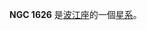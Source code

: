 {{NGCInfoBox|NGCID=NGC 1626|發現者=法蘭斯·萊文沃思|發現日期=1886年-月-日|其他編號=NGC 1621,MCG -1-12-35 NPM1G -05.0207|曆元=J2000.0|赤經=4時36分25秒
|赤緯=-4°59'12"|星座=波江座|星體=星系|星等=13.6|表面亮度=13.8|藍等=14.6}}

'''NGC 1626''' 是[[波江座|波江座]]的一個[[星系|星系]]。

{{NGCReference|1626}}
{{Catalogs|NGC=1626}}